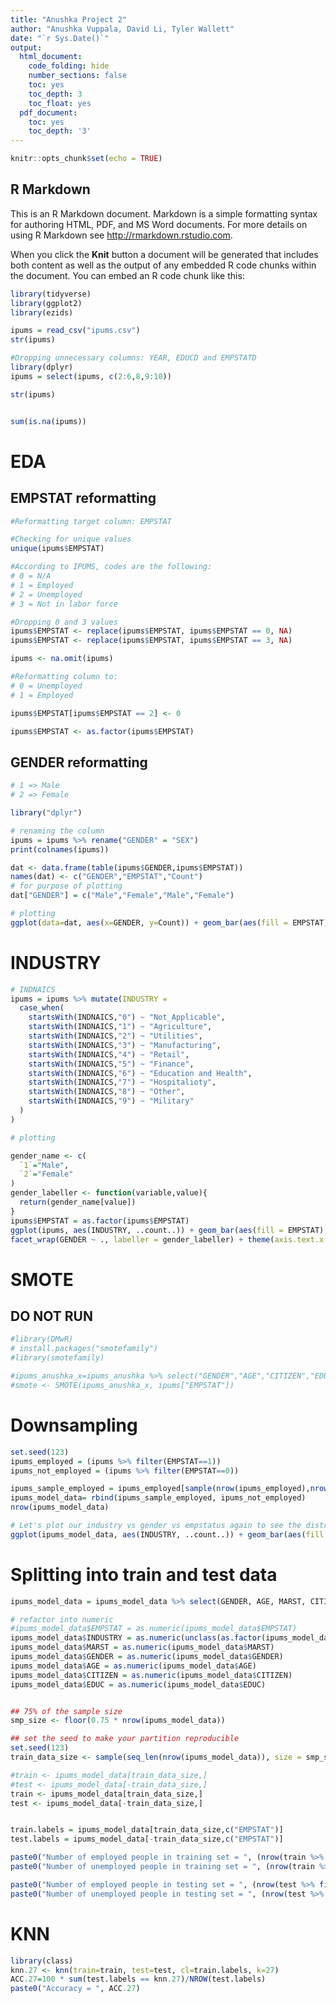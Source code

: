 ```yaml
---
title: "Anushka Project 2"
author: "Anushka Vuppala, David Li, Tyler Wallett"
date: "`r Sys.Date()`"
output:
  html_document:
    code_folding: hide
    number_sections: false
    toc: yes
    toc_depth: 3
    toc_float: yes
  pdf_document:
    toc: yes
    toc_depth: '3'
---
```


```r
knitr::opts_chunk$set(echo = TRUE)
```

## R Markdown

This is an R Markdown document. Markdown is a simple formatting syntax for authoring HTML, PDF, and MS Word documents. For more details on using R Markdown see <http://rmarkdown.rstudio.com>.

When you click the **Knit** button a document will be generated that includes both content as well as the output of any embedded R code chunks within the document. You can embed an R code chunk like this:

```r
library(tidyverse)
library(ggplot2)
library(ezids)
```

```r
ipums = read_csv("ipums.csv")
str(ipums)

#Dropping unnecessary columns: YEAR, EDUCD and EMPSTATD
library(dplyr)
ipums = select(ipums, c(2:6,8,9:10))

str(ipums)


sum(is.na(ipums))
```

# EDA

## EMPSTAT reformatting
```r
#Reformatting target column: EMPSTAT

#Checking for unique values
unique(ipums$EMPSTAT)

#According to IPUMS, codes are the following:
# 0 = N/A
# 1 = Employed
# 2 = Unemployed
# 3 = Not in labor force

#Dropping 0 and 3 values
ipums$EMPSTAT <- replace(ipums$EMPSTAT, ipums$EMPSTAT == 0, NA)
ipums$EMPSTAT <- replace(ipums$EMPSTAT, ipums$EMPSTAT == 3, NA)

ipums <- na.omit(ipums)

#Reformatting column to:
# 0 = Unemployed
# 1 = Employed

ipums$EMPSTAT[ipums$EMPSTAT == 2] <- 0

ipums$EMPSTAT <- as.factor(ipums$EMPSTAT)
```

## GENDER reformatting
```r
# 1 => Male
# 2 => Female

library("dplyr")

# renaming the column
ipums = ipums %>% rename("GENDER" = "SEX")
print(colnames(ipums))

dat <- data.frame(table(ipums$GENDER,ipums$EMPSTAT))
names(dat) <- c("GENDER","EMPSTAT","Count")
# for purpose of plotting
dat["GENDER"] = c("Male","Female","Male","Female")

# plotting
ggplot(data=dat, aes(x=GENDER, y=Count)) + geom_bar(aes(fill = EMPSTAT), stat="identity")+ scale_fill_discrete(labels = c("UNEMPLOYED", "EMPLOYED")) 


```


# INDUSTRY

```r
# INDNAICS
ipums = ipums %>% mutate(INDUSTRY = 
  case_when(
    startsWith(INDNAICS,"0") ~ "Not_Applicable",
    startsWith(INDNAICS,"1") ~ "Agriculture",
    startsWith(INDNAICS,"2") ~ "Utilities",
    startsWith(INDNAICS,"3") ~ "Manufacturing",
    startsWith(INDNAICS,"4") ~ "Retail",
    startsWith(INDNAICS,"5") ~ "Finance",
    startsWith(INDNAICS,"6") ~ "Education and Health",
    startsWith(INDNAICS,"7") ~ "Hospitalioty",
    startsWith(INDNAICS,"8") ~ "Other",
    startsWith(INDNAICS,"9") ~ "Military"
  )
)

# plotting

gender_name <- c(
  `1`="Male",
  `2`="Female"
)
gender_labeller <- function(variable,value){
  return(gender_name[value])
}
ipums$EMPSTAT = as.factor(ipums$EMPSTAT)
ggplot(ipums, aes(INDUSTRY, ..count..)) + geom_bar(aes(fill = EMPSTAT), position = "dodge") +
facet_wrap(GENDER ~ ., labeller = gender_labeller) + theme(axis.text.x = element_text(angle = 45, hjust=1))+ scale_fill_discrete(labels = c("UNEMPLOYED", "EMPLOYED"))

```

# SMOTE
## DO NOT RUN
```r

#library(DMwR)
# install.packages("smotefamily")
#library(smotefamily)

#ipums_anushka_x=ipums_anushka %>% select("GENDER","AGE","CITIZEN","EDUC","WORKEDYR")
#smote <- SMOTE(ipums_anushka_x, ipums["EMPSTAT"])

```

# Downsampling
```r
set.seed(123)
ipums_employed = (ipums %>% filter(EMPSTAT==1))
ipums_not_employed = (ipums %>% filter(EMPSTAT==0))

ipums_sample_employed = ipums_employed[sample(nrow(ipums_employed),nrow(ipums_not_employed)),]
ipums_model_data= rbind(ipums_sample_employed, ipums_not_employed)
nrow(ipums_model_data)

# Let's plot our industry vs gender vs empstatus again to see the distribution after sampling
ggplot(ipums_model_data, aes(INDUSTRY, ..count..)) + geom_bar(aes(fill = EMPSTAT), position = "dodge") + facet_wrap(GENDER ~ ., labeller = gender_labeller) + theme(axis.text.x = element_text(angle = 45, hjust=1))+ scale_fill_discrete(labels = c("UNEMPLOYED", "EMPLOYED"))
```


# Splitting into train and test data

```r

ipums_model_data = ipums_model_data %>% select(GENDER, AGE, MARST, CITIZEN, INDUSTRY, EDUC, EMPSTAT)

# refactor into numeric
#ipums_model_data$EMPSTAT = as.numeric(ipums_model_data$EMPSTAT)
ipums_model_data$INDUSTRY = as.numeric(unclass(as.factor(ipums_model_data$INDUSTRY)))
ipums_model_data$MARST = as.numeric(ipums_model_data$MARST)
ipums_model_data$GENDER = as.numeric(ipums_model_data$GENDER)
ipums_model_data$AGE = as.numeric(ipums_model_data$AGE)
ipums_model_data$CITIZEN = as.numeric(ipums_model_data$CITIZEN)
ipums_model_data$EDUC = as.numeric(ipums_model_data$EDUC)


## 75% of the sample size
smp_size <- floor(0.75 * nrow(ipums_model_data))

## set the seed to make your partition reproducible
set.seed(123)
train_data_size <- sample(seq_len(nrow(ipums_model_data)), size = smp_size)

#train <- ipums_model_data[train_data_size,]
#test <- ipums_model_data[-train_data_size,]
train <- ipums_model_data[train_data_size,]
test <- ipums_model_data[-train_data_size,]


train.labels = ipums_model_data[train_data_size,c("EMPSTAT")]
test.labels = ipums_model_data[-train_data_size,c("EMPSTAT")]

paste0("Number of employed people in training set = ", (nrow(train %>% filter(EMPSTAT==1))))
paste0("Number of unemployed people in training set = ", (nrow(train %>% filter(EMPSTAT==0))))

paste0("Number of employed people in testing set = ", (nrow(test %>% filter(EMPSTAT==1))))
paste0("Number of unemployed people in testing set = ", (nrow(test %>% filter(EMPSTAT==0))))
```


# KNN
```r
library(class)
knn.27 <- knn(train=train, test=test, cl=train.labels, k=27)
ACC.27=100 * sum(test.labels == knn.27)/NROW(test.labels)
paste0("Accuracy = ", ACC.27)
```


